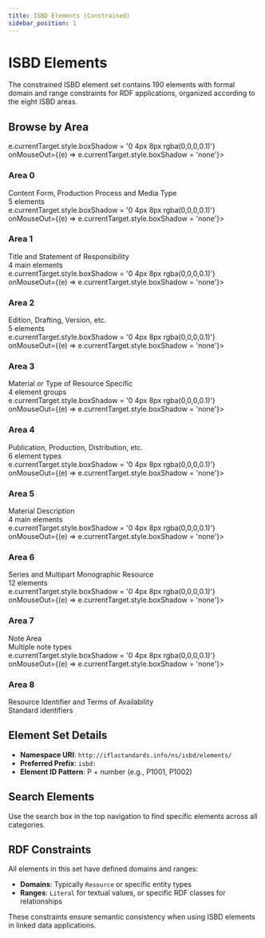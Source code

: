 ```yaml
---
title: ISBD Elements (Constrained)
sidebar_position: 1
---
```



# ISBD Elements

The constrained ISBD element set contains 190 elements with formal domain and range constraints for RDF applications, organized according to the eight ISBD areas.

## Browse by Area

<div style={{ display: 'grid', gridTemplateColumns: 'repeat(auto-fill, minmax(280px, 1fr))', gap: '16px', marginTop: '24px' }}>
  <Link href="/docs/elements/isbd/area0" style={{ textDecoration: 'none' }}>
    <div style={{ background: '#fff', border: '1px solid #e0e0e0', borderRadius: '8px', padding: '20px', transition: 'box-shadow 0.2s', cursor: 'pointer' }}
         onMouseOver={(e) => e.currentTarget.style.boxShadow = '0 4px 8px rgba(0,0,0,0.1)'}
         onMouseOut={(e) => e.currentTarget.style.boxShadow = 'none'}>
      <h3 style={{ margin: '0 0 8px 0', color: '#1976d2' }}>Area 0</h3>
      <div style={{ color: '#666', fontSize: '0.95rem', marginBottom: '12px' }}>
        Content Form, Production Process and Media Type
      </div>
      <div style={{ color: '#999', fontSize: '0.85rem' }}>5 elements</div>
    </div>
  </Link>

  <Link href="/docs/elements/isbd/area1" style={{ textDecoration: 'none' }}>
    <div style={{ background: '#fff', border: '1px solid #e0e0e0', borderRadius: '8px', padding: '20px', transition: 'box-shadow 0.2s', cursor: 'pointer' }}
         onMouseOver={(e) => e.currentTarget.style.boxShadow = '0 4px 8px rgba(0,0,0,0.1)'}
         onMouseOut={(e) => e.currentTarget.style.boxShadow = 'none'}>
      <h3 style={{ margin: '0 0 8px 0', color: '#1976d2' }}>Area 1</h3>
      <div style={{ color: '#666', fontSize: '0.95rem', marginBottom: '12px' }}>
        Title and Statement of Responsibility
      </div>
      <div style={{ color: '#999', fontSize: '0.85rem' }}>4 main elements</div>
    </div>
  </Link>

  <Link href="/docs/elements/isbd/area2" style={{ textDecoration: 'none' }}>
    <div style={{ background: '#fff', border: '1px solid #e0e0e0', borderRadius: '8px', padding: '20px', transition: 'box-shadow 0.2s', cursor: 'pointer' }}
         onMouseOver={(e) => e.currentTarget.style.boxShadow = '0 4px 8px rgba(0,0,0,0.1)'}
         onMouseOut={(e) => e.currentTarget.style.boxShadow = 'none'}>
      <h3 style={{ margin: '0 0 8px 0', color: '#1976d2' }}>Area 2</h3>
      <div style={{ color: '#666', fontSize: '0.95rem', marginBottom: '12px' }}>
        Edition, Drafting, Version, etc.
      </div>
      <div style={{ color: '#999', fontSize: '0.85rem' }}>5 elements</div>
    </div>
  </Link>

  <Link href="/docs/elements/isbd/area3" style={{ textDecoration: 'none' }}>
    <div style={{ background: '#fff', border: '1px solid #e0e0e0', borderRadius: '8px', padding: '20px', transition: 'box-shadow 0.2s', cursor: 'pointer' }}
         onMouseOver={(e) => e.currentTarget.style.boxShadow = '0 4px 8px rgba(0,0,0,0.1)'}
         onMouseOut={(e) => e.currentTarget.style.boxShadow = 'none'}>
      <h3 style={{ margin: '0 0 8px 0', color: '#1976d2' }}>Area 3</h3>
      <div style={{ color: '#666', fontSize: '0.95rem', marginBottom: '12px' }}>
        Material or Type of Resource Specific
      </div>
      <div style={{ color: '#999', fontSize: '0.85rem' }}>4 element groups</div>
    </div>
  </Link>

  <Link href="/docs/elements/isbd/area4" style={{ textDecoration: 'none' }}>
    <div style={{ background: '#fff', border: '1px solid #e0e0e0', borderRadius: '8px', padding: '20px', transition: 'box-shadow 0.2s', cursor: 'pointer' }}
         onMouseOver={(e) => e.currentTarget.style.boxShadow = '0 4px 8px rgba(0,0,0,0.1)'}
         onMouseOut={(e) => e.currentTarget.style.boxShadow = 'none'}>
      <h3 style={{ margin: '0 0 8px 0', color: '#1976d2' }}>Area 4</h3>
      <div style={{ color: '#666', fontSize: '0.95rem', marginBottom: '12px' }}>
        Publication, Production, Distribution, etc.
      </div>
      <div style={{ color: '#999', fontSize: '0.85rem' }}>6 element types</div>
    </div>
  </Link>

  <Link href="/docs/elements/isbd/area5" style={{ textDecoration: 'none' }}>
    <div style={{ background: '#fff', border: '1px solid #e0e0e0', borderRadius: '8px', padding: '20px', transition: 'box-shadow 0.2s', cursor: 'pointer' }}
         onMouseOver={(e) => e.currentTarget.style.boxShadow = '0 4px 8px rgba(0,0,0,0.1)'}
         onMouseOut={(e) => e.currentTarget.style.boxShadow = 'none'}>
      <h3 style={{ margin: '0 0 8px 0', color: '#1976d2' }}>Area 5</h3>
      <div style={{ color: '#666', fontSize: '0.95rem', marginBottom: '12px' }}>
        Material Description
      </div>
      <div style={{ color: '#999', fontSize: '0.85rem' }}>4 main elements</div>
    </div>
  </Link>

  <Link href="/docs/elements/isbd/area6" style={{ textDecoration: 'none' }}>
    <div style={{ background: '#fff', border: '1px solid #e0e0e0', borderRadius: '8px', padding: '20px', transition: 'box-shadow 0.2s', cursor: 'pointer' }}
         onMouseOver={(e) => e.currentTarget.style.boxShadow = '0 4px 8px rgba(0,0,0,0.1)'}
         onMouseOut={(e) => e.currentTarget.style.boxShadow = 'none'}>
      <h3 style={{ margin: '0 0 8px 0', color: '#1976d2' }}>Area 6</h3>
      <div style={{ color: '#666', fontSize: '0.95rem', marginBottom: '12px' }}>
        Series and Multipart Monographic Resource
      </div>
      <div style={{ color: '#999', fontSize: '0.85rem' }}>12 elements</div>
    </div>
  </Link>

  <Link href="/docs/elements/isbd/area7" style={{ textDecoration: 'none' }}>
    <div style={{ background: '#fff', border: '1px solid #e0e0e0', borderRadius: '8px', padding: '20px', transition: 'box-shadow 0.2s', cursor: 'pointer' }}
         onMouseOver={(e) => e.currentTarget.style.boxShadow = '0 4px 8px rgba(0,0,0,0.1)'}
         onMouseOut={(e) => e.currentTarget.style.boxShadow = 'none'}>
      <h3 style={{ margin: '0 0 8px 0', color: '#1976d2' }}>Area 7</h3>
      <div style={{ color: '#666', fontSize: '0.95rem', marginBottom: '12px' }}>
        Note Area
      </div>
      <div style={{ color: '#999', fontSize: '0.85rem' }}>Multiple note types</div>
    </div>
  </Link>

  <Link href="/docs/elements/isbd/area8" style={{ textDecoration: 'none' }}>
    <div style={{ background: '#fff', border: '1px solid #e0e0e0', borderRadius: '8px', padding: '20px', transition: 'box-shadow 0.2s', cursor: 'pointer' }}
         onMouseOver={(e) => e.currentTarget.style.boxShadow = '0 4px 8px rgba(0,0,0,0.1)'}
         onMouseOut={(e) => e.currentTarget.style.boxShadow = 'none'}>
      <h3 style={{ margin: '0 0 8px 0', color: '#1976d2' }}>Area 8</h3>
      <div style={{ color: '#666', fontSize: '0.95rem', marginBottom: '12px' }}>
        Resource Identifier and Terms of Availability
      </div>
      <div style={{ color: '#999', fontSize: '0.85rem' }}>Standard identifiers</div>
    </div>
  </Link>
</div>

## Element Set Details

- **Namespace URI**: `http://iflastandards.info/ns/isbd/elements/`
- **Preferred Prefix**: `isbd:`
- **Element ID Pattern**: P + number (e.g., P1001, P1002)

## Search Elements

<div style={{ background: '#f5f5f5', padding: '20px', borderRadius: '8px', marginTop: '32px' }}>
  <p style={{ margin: 0 }}>
    Use the search box in the top navigation to find specific elements across all categories.
  </p>
</div>

## RDF Constraints

All elements in this set have defined domains and ranges:

- **Domains**: Typically `Resource` or specific entity types
- **Ranges**: `Literal` for textual values, or specific RDF classes for relationships

These constraints ensure semantic consistency when using ISBD elements in linked data applications.